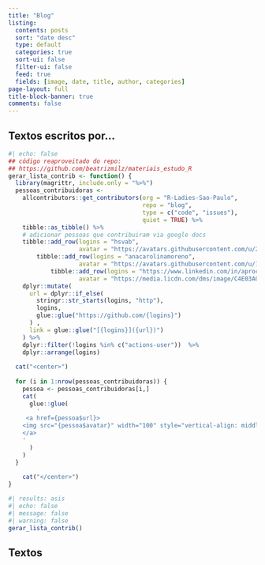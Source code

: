 ```yaml
---
title: "Blog"
listing:
  contents: posts
  sort: "date desc"
  type: default
  categories: true
  sort-ui: false
  filter-ui: false
  feed: true
  fields: [image, date, title, author, categories]  
page-layout: full
title-block-banner: true
comments: false
---
```


## Textos escritos por...

```r
#| echo: false
## código reaproveitado do repo: 
## https://github.com/beatrizmilz/materiais_estudo_R
gerar_lista_contrib <- function() {
  library(magrittr, include.only = "%>%")
  pessoas_contribuidoras <-
    allcontributors::get_contributors(org = "R-Ladies-Sao-Paulo",
                                      repo = "blog",
                                      type = c("code", "issues"),
                                      quiet = TRUE) %>%
    tibble::as_tibble() %>%
    # adicionar pessoas que contribuiram via google docs
    tibble::add_row(logins = "hsvab", 
                    avatar = "https://avatars.githubusercontent.com/u/2137923?v=4") |> 
        tibble::add_row(logins = "anacarolinamoreno", 
                    avatar = "https://avatars.githubusercontent.com/u/13514467?v=4") |> 
            tibble::add_row(logins = "https://www.linkedin.com/in/aprocha/", 
                    avatar = "https://media.licdn.com/dms/image/C4E03AQGhfoSMVl7VlA/profile-displayphoto-shrink_200_200/0/1646225931683?e=1685577600&v=beta&t=PUAc7fX1W_urrolHaiBkEXxBmmcx8MlLi-ti_71CKks") |> 
    dplyr::mutate(
      url = dplyr::if_else(
        stringr::str_starts(logins, "http"),
        logins,
        glue::glue("https://github.com/{logins}")
      ) , 
      link = glue::glue("[{logins}]({url})")
    ) %>%
    dplyr::filter(!logins %in% c("actions-user"))  %>%
    dplyr::arrange(logins)
  
  cat("<center>")
  
  for (i in 1:nrow(pessoas_contribuidoras)) {
    pessoa <- pessoas_contribuidoras[i,]
    cat(
      glue::glue(
        '
     <a href={pessoa$url}>
    <img src="{pessoa$avatar}" width="100" style="vertical-align: middle; border-radius: 50%;">
    </a>
    '
      )
    )
  }
  
    cat("</center>")
}
```

```r
#| results: asis
#| echo: false
#| message: false
#| warning: false
gerar_lista_contrib()
```

## Textos
